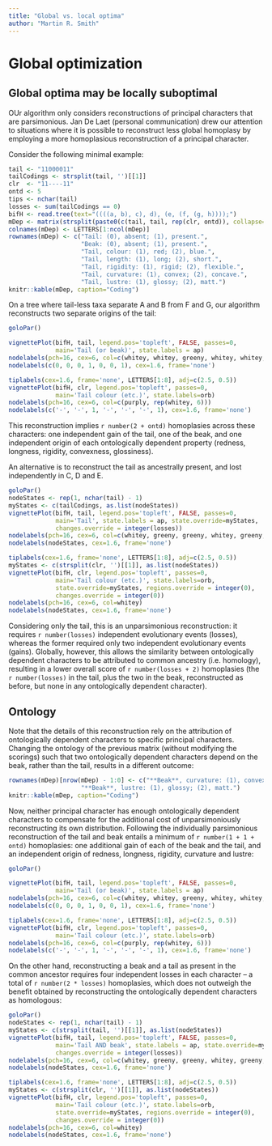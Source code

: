 ```yaml
---
title: "Global vs. local optima"
author: "Martin R. Smith"
---
```


# Global optimization {#global}


## Global optima may be locally suboptimal
OUr algorithm only considers reconstructions of principal characters that are 
parsimonious.  Jan De Laet (personal communication) drew our attention to 
situations where it is possible to reconstruct less global homoplasy by
employing a more homoplasious reconstruction of a principal character.

Consider the following minimal example:

```r
tail <- "11000011"
tailCodings <- strsplit(tail, '')[[1]]
clr  <- "11----11"
ontd <- 5
tips <- nchar(tail)
losses <- sum(tailCodings == 0)
bifH <- read.tree(text="((((a, b), c), d), (e, (f, (g, h))));")
mDep <- matrix(strsplit(paste0(c(tail, tail, rep(clr, ontd)), collapse=''), '')[[1]], byrow=TRUE, nrow=2 + ontd)
colnames(mDep) <- LETTERS[1:ncol(mDep)]
rownames(mDep) <- c("Tail: (0), absent; (1), present.",
                    "Beak: (0), absent; (1), present.",
                    "Tail, colour: (1), red; (2), blue.",
                    "Tail, length: (1), long; (2), short.",
                    "Tail, rigidity: (1), rigid; (2), flexible.",
                    "Tail, curvature: (1), convex; (2), concave.",
                    "Tail, lustre: (1), glossy; (2), matt.")
knitr::kable(mDep, caption="Coding")
```

On a tree where tail-less taxa separate A and B from F and G, our algorithm 
reconstructs two separate origins of the tail:

```r
goloPar()

vignettePlot(bifH, tail, legend.pos='topleft', FALSE, passes=0,
             main='Tail (or beak)', state.labels = ap)
nodelabels(pch=16, cex=6, col=c(whitey, whitey, greeny, whitey, whitey, greeny, whitey))
nodelabels(c(0, 0, 0, 1, 0, 0, 1), cex=1.6, frame='none')

tiplabels(cex=1.6, frame='none', LETTERS[1:8], adj=c(2.5, 0.5))
vignettePlot(bifH, clr, legend.pos='topleft', passes=0,
             main='Tail colour (etc.)', state.labels=orb)
nodelabels(pch=16, cex=6, col=c(purply, rep(whitey, 6)))
nodelabels(c('-', '-', 1, '-', '-', '-', 1), cex=1.6, frame='none')

```

This reconstruction implies `r number(2 + ontd)` homoplasies across these characters: one independent gain of the tail, one of the beak, and one independent origin of each ontologically dependent property (redness, longness, rigidity, convexness, glossiness).

An alternative is to reconstruct the tail as ancestrally present, and lost independently in C, D and E.  

```r
goloPar()
nodeStates <- rep(1, nchar(tail) - 1)
myStates <- c(tailCodings, as.list(nodeStates))
vignettePlot(bifH, tail, legend.pos='topleft', FALSE, passes=0,
             main='Tail', state.labels = ap, state.override=myStates,
             changes.override = integer(losses))
nodelabels(pch=16, cex=6, col=c(whitey, greeny, greeny, whitey, greeny, greeny, whitey))
nodelabels(nodeStates, cex=1.6, frame='none')

tiplabels(cex=1.6, frame='none', LETTERS[1:8], adj=c(2.5, 0.5))
myStates <- c(strsplit(clr, '')[[1]], as.list(nodeStates))
vignettePlot(bifH, clr, legend.pos='topleft', passes=0,
             main='Tail colour (etc.)', state.labels=orb,
             state.override=myStates, regions.override = integer(0),
             changes.override = integer(0))
nodelabels(pch=16, cex=6, col=whitey)
nodelabels(nodeStates, cex=1.6, frame='none')

```

Considering only the tail, this is an unparsimonious reconstruction: it requires `r number(losses)` independent evolutionary events (losses), whereas the former required only two independent evolutionary events (gains).  Globally, however, this allows the similarity between ontologically dependent characters to be attributed to common ancestry (i.e. homology), resulting in a lower overall score of `r number(losses + 2)` homoplasies (the `r number(losses)` in the tail, plus the two in the beak, reconstructed as before, but none in any ontologically dependent character).

## Ontology

Note that the details of this reconstruction rely on the attribution of ontologically dependent characters to specific principal characters.  Changing the ontology of the previous matrix (without modifying the scorings) such that two ontologically dependent characters depend on the beak, rather than the tail, results in a different outcome:

```r
rownames(mDep)[nrow(mDep) - 1:0] <- c("**Beak**, curvature: (1), convex; (2), concave.",
                    "**Beak**, lustre: (1), glossy; (2), matt.")
knitr::kable(mDep, caption="Coding")
```

Now, neither principal character has enough ontologically dependent characters to 
compensate for the additional cost of unparsimoniously reconstructing its own distribution. Following the individually parsimonious reconstruction of the tail and beak entails a minimum of `r number(1 + 1 + ontd)` homoplasies: one additional gain of each of the beak and the tail, and an independent origin of redness, longness, rigidity, curvature and lustre:

```r
goloPar()

vignettePlot(bifH, tail, legend.pos='topleft', FALSE, passes=0,
             main='Tail (or beak)', state.labels = ap)
nodelabels(pch=16, cex=6, col=c(whitey, whitey, greeny, whitey, whitey, greeny, whitey))
nodelabels(c(0, 0, 0, 1, 0, 0, 1), cex=1.6, frame='none')

tiplabels(cex=1.6, frame='none', LETTERS[1:8], adj=c(2.5, 0.5))
vignettePlot(bifH, clr, legend.pos='topleft', passes=0,
             main='Tail colour (etc.)', state.labels=orb)
nodelabels(pch=16, cex=6, col=c(purply, rep(whitey, 6)))
nodelabels(c('-', '-', 1, '-', '-', '-', 1), cex=1.6, frame='none')

```

On the other hand, reconstructing a beak and a tail as present in the common ancestor requires four independent losses in each character -- a total of `r number(2 * losses)` homoplasies, which does not outweigh the benefit obtained by reconstructing the ontologically dependent characters as homologous:

```r
goloPar()
nodeStates <- rep(1, nchar(tail) - 1)
myStates <- c(strsplit(tail, '')[[1]], as.list(nodeStates))
vignettePlot(bifH, tail, legend.pos='topleft', FALSE, passes=0,
             main='Tail AND beak', state.labels = ap, state.override=myStates,
             changes.override = integer(losses))
nodelabels(pch=16, cex=6, col=c(whitey, greeny, greeny, whitey, greeny, greeny, whitey))
nodelabels(nodeStates, cex=1.6, frame='none')

tiplabels(cex=1.6, frame='none', LETTERS[1:8], adj=c(2.5, 0.5))
myStates <- c(strsplit(clr, '')[[1]], as.list(nodeStates))
vignettePlot(bifH, clr, legend.pos='topleft', passes=0,
             main='Tail colour (etc.)', state.labels=orb,
             state.override=myStates, regions.override = integer(0),
             changes.override = integer(0))
nodelabels(pch=16, cex=6, col=whitey)
nodelabels(nodeStates, cex=1.6, frame='none')

```
